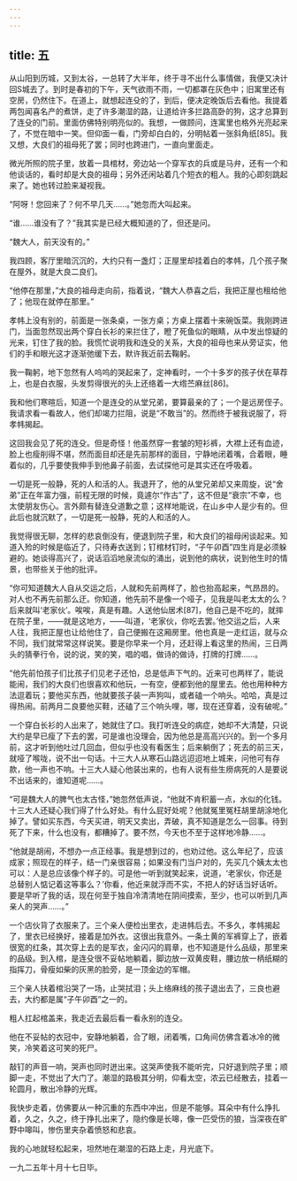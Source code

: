 ```yaml
---
---
---
```

title: 五
---



从山阳到历城，又到太谷，一总转了大半年，终于寻不出什么事情做，我便又决计回S城去了。到时是春初的下午，天气欲雨不雨，一切都罩在灰色中；旧寓里还有空房，仍然住下。在道上，就想起连殳的了，到后，便决定晚饭后去看他。我提着两包闻喜名产的煮饼，走了许多潮湿的路，让道给许多拦路高卧的狗，这才总算到了连殳的门前。里面仿佛特别明亮似的。我想，一做顾问，连寓里也格外光亮起来了，不觉在暗中一笑。但仰面一看，门旁却白白的，分明帖着一张斜角纸[85]。我又想，大良们的祖母死了罢；同时也跨进门，一直向里面走。

微光所照的院子里，放着一具棺材，旁边站一个穿军衣的兵或是马弁，还有一个和他谈话的，看时却是大良的祖母；另外还闲站着几个短衣的粗人。我的心即刻跳起来了。她也转过脸来凝视我。

“阿呀！您回来了？何不早几天……。”她忽而大叫起来。

“谁……谁没有了？”我其实是已经大概知道的了，但还是问。

“魏大人，前天没有的。”

我四顾，客厅里暗沉沉的，大约只有一盏灯；正屋里却挂着白的孝帏，几个孩子聚在屋外，就是大良二良们。

“他停在那里，”大良的祖母走向前，指着说，“魏大人恭喜之后，我把正屋也租给他了；他现在就停在那里。”

孝帏上没有别的，前面是一张条桌，一张方桌；方桌上摆着十来碗饭菜。我刚跨进门，当面忽然现出两个穿白长衫的来拦住了，瞪了死鱼似的眼睛，从中发出惊疑的光来，钉住了我的脸。我慌忙说明我和连殳的关系，大良的祖母也来从旁证实，他们的手和眼光这才逐渐弛缓下去，默许我近前去鞠躬。

我一鞠躬，地下忽然有人呜呜的哭起来了，定神看时，一个十多岁的孩子伏在草荐上，也是白衣服，头发剪得很光的头上还络着一大绺苎麻丝[86]。

我和他们寒暄后，知道一个是连殳的从堂兄弟，要算最亲的了；一个是远房侄子。我请求看一看故人，他们却竭力拦阻，说是“不敢当”的。然而终于被我说服了，将孝帏揭起。

这回我会见了死的连殳。但是奇怪！他虽然穿一套皱的短衫裤，大襟上还有血迹，脸上也瘦削得不堪，然而面目却还是先前那样的面目，宁静地闭着嘴，合着眼，睡着似的，几乎要使我伸手到他鼻子前面，去试探他可是其实还在呼吸着。

一切是死一般静，死的人和活的人。我退开了，他的从堂兄弟却又来周旋，说“舍弟”正在年富力强，前程无限的时候，竟遽尔“作古”了，这不但是“衰宗”不幸，也太使朋友伤心。言外颇有替连殳道歉之意；这样地能说，在山乡中人是少有的。但此后也就沉默了，一切是死一般静，死的人和活的人。

我觉得很无聊，怎样的悲哀倒没有，便退到院子里，和大良们的祖母闲谈起来。知道入殓的时候是临近了，只待寿衣送到；钉棺材钉时，“子午卯酉”四生肖是必须躲避的。她谈得高兴了，说话滔滔地泉流似的涌出，说到他的病状，说到他生时的情景，也带些关于他的批评。

“你可知道魏大人自从交运之后，人就和先前两样了，脸也抬高起来，气昂昂的。对人也不再先前那么迂。你知道，他先前不是像一个哑子，见我是叫老太太的么？后来就叫‘老家伙’。唉唉，真是有趣。人送他仙居术[87]，他自己是不吃的，就摔在院子里，——就是这地方，——叫道，‘老家伙，你吃去罢。’他交运之后，人来人往，我把正屋也让给他住了，自己便搬在这厢房里。他也真是一走红运，就与众不同，我们就常常这样说笑。要是你早来一个月，还赶得上看这里的热闹，三日两头的猜拳行令，说的说，笑的笑，唱的唱，做诗的做诗，打牌的打牌……。

“他先前怕孩子们比孩子们见老子还怕，总是低声下气的。近来可也两样了，能说能闹，我们的大良们也很喜欢和他玩，一有空，便都到他的屋里去。他也用种种方法逗着玩；要他买东西，他就要孩子装一声狗叫，或者磕一个响头。哈哈，真是过得热闹。前两月二良要他买鞋，还磕了三个响头哩，哪，现在还穿着，没有破呢。”

一个穿白长衫的人出来了，她就住了口。我打听连殳的病症，她却不大清楚，只说大约是早已瘦了下去的罢，可是谁也没理会，因为他总是高高兴兴的。到一个多月前，这才听到他吐过几回血，但似乎也没有看医生；后来躺倒了；死去的前三天，就哑了喉咙，说不出一句话。十三大人从寒石山路远迢迢地上城来，问他可有存款，他一声也不响。十三大人疑心他装出来的，也有人说有些生痨病死的人是要说不出话来的，谁知道呢……。

“可是魏大人的脾气也太古怪，”她忽然低声说，“他就不肯积蓄一点，水似的化钱。十三大人还疑心我们得了什么好处。有什么屁好处呢？他就冤里冤枉胡里胡涂地化掉了。譬如买东西，今天买进，明天又卖出，弄破，真不知道是怎么一回事。待到死了下来，什么也没有，都糟掉了。要不然，今天也不至于这样地冷静……。

“他就是胡闹，不想办一点正经事。我是想到过的，也劝过他。这么年纪了，应该成家；照现在的样子，结一门亲很容易；如果没有门当户对的，先买几个姨太太也可以：人是总应该像个样子的。可是他一听到就笑起来，说道，‘老家伙，你还是总替别人惦记着这等事么？’你看，他近来就浮而不实，不把人的好话当好话听。要是早听了我的话，现在何至于独自冷清清地在阴间摸索，至少，也可以听到几声亲人的哭声……。”

一个店伙背了衣服来了。三个亲人便检出里衣，走进帏后去。不多久，孝帏揭起了，里衣已经换好，接着是加外衣。这很出我意外。一条土黄的军裤穿上了，嵌着很宽的红条，其次穿上去的是军衣，金闪闪的肩章，也不知道是什么品级，那里来的品级。到入棺，是连殳很不妥帖地躺着，脚边放一双黄皮鞋，腰边放一柄纸糊的指挥刀，骨瘦如柴的灰黑的脸旁，是一顶金边的军帽。

三个亲人扶着棺沿哭了一场，止哭拭泪；头上络麻线的孩子退出去了，三良也避去，大约都是属“子午卯酉”之一的。

粗人扛起棺盖来，我走近去最后看一看永别的连殳。

他在不妥帖的衣冠中，安静地躺着，合了眼，闭着嘴，口角间仿佛含着冰冷的微笑，冷笑着这可笑的死尸。

敲钉的声音一响，哭声也同时迸出来。这哭声使我不能听完，只好退到院子里；顺脚一走，不觉出了大门了。潮湿的路极其分明，仰看太空，浓云已经散去，挂着一轮圆月，散出冷静的光辉。

我快步走着，仿佛要从一种沉重的东西中冲出，但是不能够。耳朵中有什么挣扎着，久之，久之，终于挣扎出来了，隐约像是长嗥，像一匹受伤的狼，当深夜在旷野中嗥叫，惨伤里夹杂着愤怒和悲哀。

我的心地就轻松起来，坦然地在潮湿的石路上走，月光底下。

一九二五年十月十七日毕。